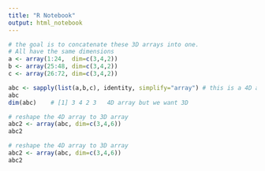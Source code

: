 ```yaml
---
title: "R Notebook"
output: html_notebook
---
```



```r
# the goal is to concatenate these 3D arrays into one.
# All have the same dimensions
a <- array(1:24,  dim=c(3,4,2))
b <- array(25:48, dim=c(3,4,2))
c <- array(26:72, dim=c(3,4,2))

abc <- sapply(list(a,b,c), identity, simplify="array") # this is a 4D array
abc
dim(abc)    # [1] 3 4 2 3   4D array but we want 3D

# reshape the 4D array to 3D array
abc2 <- array(abc, dim=c(3,4,6))
abc2
```


```r
# reshape the 4D array to 3D array
abc2 <- array(abc, dim=c(3,4,6))
abc2
```